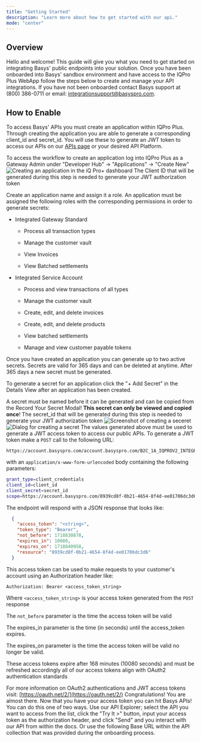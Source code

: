```yaml
---
title: "Getting Started"
description: "Learn more about how to get started with our api."
mode: "center"
---
```


## Overview

Hello and welcome! This guide will give you what you need to get started on integrating Basys' public endpoints into your solution. Once you have been onboarded into Basys' sandbox environment and have access to the IQPro Plus WebApp follow the steps below to create and manage your API integrations. If you have not been onboarded contact Basys support at (800) 386-0711 or email: [integrationsupport@basyspro.com](mailto:integrationsupport@basyspro.com).

## How to Enable

To access Basys' APIs you must create an application within IQPro Plus. Through creating the application you are able to generate a corresponding client_id and secret_id. You will use these to generate an JWT token to access our APIs on our [APIs page](/api-reference/introduction.mdx) or your desired API Platform.

<Steps titleSize="h3">
<Step title="Create application">
  To access the workflow to create an application log into IQPro Plus as a Gateway Admin under "Developer Hub" -> "Applications" -> "Create New"

<img src="/images/Screenshot-create-application.png" alt="Creating an application in the iQ Pro+ dashboard" />
<Note>The Client ID that will be generated during this step is needed to generate your JWT authorization token</Note>

Create an application name and assign it a role. An application must be assigned the following roles with the corresponding permissions in order to generate secrets:

* Integrated Gateway Standard

  * Process all transaction types

  * Manage the customer vault

  * View Invoices

  * View Batched settlements

* Integrated Service Account

  * Process and view transactions of all types

  * Manage the customer vault

  * Create, edit, and delete invoices

  * Create, edit, and delete products

  * View batched settlements

  * Manage and view customer payable tokens
</Step>
<Step title="Create/Manage Secrets">
  Once you have created an application you can generate up to two active secrets. Secrets are valid for 365 days and can be deleted at anytime. After 365 days a new secret must be generated.

  To generate a secret for an application click the "+ Add Secret" in the Details View after an application has been created.

  <Warning>A secret must be named before it can be generated and can be copied from the Record Your Secret Modal! <b>This secret can only be viewed and copied once</b>!</Warning>
  <Note>The secret_id that will be generated during this step is needed to generate your JWT authorization token</Note>
  <img src="/images/Screenshot-create-secret-1.png" alt="Screenshot of creating a seceret"/>
  <img src="/images/Screenshot-create-secret-2.png" alt="Dialog for creating a secret" />
</Step>
<Step title="Generating JWT Authorization Tokens">
  The values generated above must be used to generate a JWT access token to access our public APIs. To generate a JWT token make a `POST` call to the following URL:
  ```markup URL
  https://account.basyspro.com/account.basyspro.com/B2C_1A_IQPROV2_INTEGRATOR/oauth2/v2.0/token
   ```
  with an `application/x-www-form-urlencoded` body containing the following parameters:
  ```Bash Request Body
  grant_type=client_credentials
  client_id=client_id
  client_secret=secret_id
  scope=https://account.basyspro.com/8939cd8f-0b21-4654-8f4d-ee01706dc3d6/.default
  ```
  The endpoint will respond with a JSON response that looks like:
  ```JSON JSON Example
    { 
      "access_token": "<string>",
      "token_type": "Bearer",
      "not_before": 1718830878,
      "expires_in": 10080,
      "expires_on": 1718840958,
      "resource": "8939cd8f-0b21-4654-8f4d-ee01706dc3d6"
    }
  ```
  This access token can be used to make requests to your customer's account using an Authorization header like:
  
  `Authorization: Bearer <access_token_string>`
  
  Where `<access_token_string>` is your access token generated from the `POST` response

  The `not_before` parameter is the time the access token will be valid

  The expires_in parameter is the time (in seconds) until the access_token expires.

  The expires_on parameter is the time the access token will be valid no longer be valid.

  <Note>These access tokens expire after 168 minutes (10080 seconds) and must be refreshed accordingly all of our access tokens align with OAuth2 authentication standards</Note>

  For more information on OAuth2 authentications and JWT access tokens visit: [https://oauth.net/2/](https://oauth.net/2/)
</Step>
<Step title="Make your first call to a Basys API">
Congratulations! You are almost there. Now that you have your access token you can hit Basys APIs! You can do this one of two ways. Use our API Explorer; select the API you want to access from the list, click the "Try It >" button, input your access token as the authorization header, and click "Send" and you interact with our API from within the docs. Or use the following Base URL within the API collection that was provided during the onboarding process.
</Step>
</Steps>

